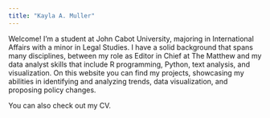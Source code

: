 ```yaml
---
title: "Kayla A. Muller"
---
```


Welcome! I'm a student at John Cabot University, majoring in International Affairs with a minor in Legal Studies. I have a solid background that spans many disciplines, between my role as Editor in Chief at The Matthew and my data analyst skills that include R programming, Python, text analysis, and visualization. On this website you can find my projects, showcasing my abilities in identifying and analyzing trends, data visualization, and proposing policy changes. 

You can also check out my CV. 
